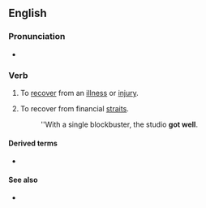 ==English==

===Pronunciation===
* {{audio|en-au-get well.ogg|Audio (AU)|lang=en}}

===Verb===
{{en-verb|gets|getting|got|got|past_ptc2=gotten|past_ptc2_qual=North America}}

# {{lb|en|idiomatic}} To [[recover]] from an [[illness]] or [[injury]].
# {{lb|en|idiomatic|business}} To recover from financial [[straits]].
#: ''With a single blockbuster, the studio '''got well'''.

====Derived terms====
* {{l|en|get well soon}}

====See also====
* {{l|en|get better}}